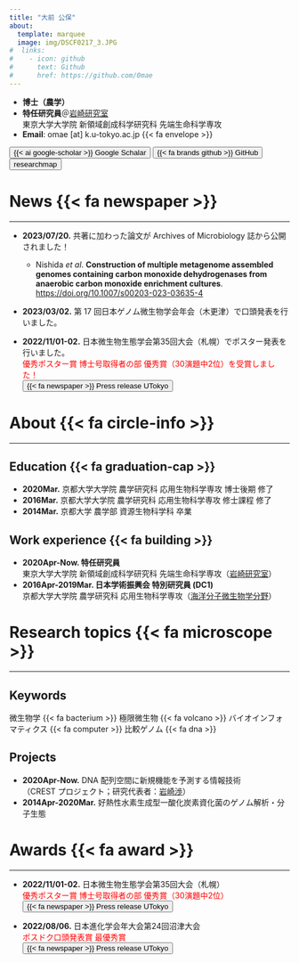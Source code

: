 ```yaml
---
title: "大前 公保"
about:
  template: marquee
  image: img/DSCF0217_3.JPG
#  links:
#    - icon: github
#      text: Github
#      href: https://github.com/0mae
---
```


- **博士（農学）**<i class="fa-solid fa-graduation-cap"></i>
- **特任研究員**＠[岩崎研究室](http://www.google.com/url?q=http%3A%2F%2Fiwasakilab.k.u-tokyo.ac.jp%2F&sa=D&sntz=1&usg=AOvVaw3Gy5Xy7aDArMHTtQk2ya61)<br>
  東京大学大学院 新領域創成科学研究科 先端生命科学専攻 <i class="fa-solid fa-building-columns"></i>
- **Email**: omae [at] k.u-tokyo.ac.jp {{< fa envelope >}}

<button type="button" class="btn btn-primary" onclick="location.href='https://scholar.google.co.jp/citations?user=QLsz6OMAAAAJ&hl=ja'">
{{< ai google-scholar >}} Google Schalar
</button>
<button type="button" class="btn btn-dark" onclick="location.href='https://github.com/0mae'">
{{< fa brands github >}} GitHub
</button>
</button>
<button type="button" class="btn btn-secondary" onclick="location.href='https://researchmap.jp/omaek'">
researchmap
</button>

# News {{< fa newspaper >}}

---

- **2023/07/20.** 共著に加わった論文が Archives of Microbiology 誌から公開されました！
  - Nishida *et al*. **Construction of multiple metagenome assembled genomes containing carbon monoxide dehydrogenases from anaerobic carbon monoxide enrichment cultures**. [https://doi.org/10.1007/s00203-023-03635-4](https://doi.org/10.1007/s00203-023-03635-4)

- **2023/03/02.** 第 17 回日本ゲノム微生物学会年会（木更津）で口頭発表を行いました。

- **2022/11/01-02.** 日本微生物生態学会第35回大会（札幌）でポスター発表を行いました。<br>
<span style="color:red">優秀ポスター賞 博士号取得者の部 優秀賞（30演題中2位）を受賞しました！</span><br>
<button type="button" class="btn btn-info" onclick="location.href='https://www.k.u-tokyo.ac.jp/information/category/award/9846.html'">
{{< fa newspaper >}} Press release UTokyo
</button>

# About {{< fa circle-info >}}

---

## Education {{< fa graduation-cap >}}

- **2020Mar.** 京都大学大学院 農学研究科 応用生物科学専攻 博士後期 修了
- **2016Mar.** 京都大学大学院 農学研究科 応用生物科学専攻 修士課程 修了
- **2014Mar.** 京都大学 農学部 資源生物科学科 卒業

## Work experience {{< fa building >}}

- **2020Apr-Now. 特任研究員**<br>東京大学大学院 新領域創成科学研究科 先端生命科学専攻（[岩崎研究室](http://www.google.com/url?q=http%3A%2F%2Fiwasakilab.k.u-tokyo.ac.jp%2F&sa=D&sntz=1&usg=AOvVaw3Gy5Xy7aDArMHTtQk2ya61)）
- **2016Apr-2019Mar. 日本学術振興会 特別研究員 (DC1)**<br>京都大学大学院 農学研究科 応用生物科学専攻（[海洋分子微生物学分野](http://www.google.com/url?q=http%3A%2F%2Fwww.microbiology.marine.kais.kyoto-u.ac.jp%2F&sa=D&sntz=1&usg=AOvVaw1hlrXyxdodQNS_s643cNXA)）

# Research topics {{< fa microscope >}}

---

## Keywords

微生物学 {{< fa bacterium >}} 極限微生物 {{< fa volcano >}} バイオインフォマティクス {{< fa computer >}} 比較ゲノム {{< fa dna >}}

## Projects

- **2020Apr-Now.** DNA 配列空間に新規機能を予測する情報技術<br>
  （CREST プロジェクト；研究代表者：[岩崎渉](http://www.google.com/url?q=http%3A%2F%2Fiwasakilab.k.u-tokyo.ac.jp%2Fiwasaki%2F&sa=D&sntz=1&usg=AOvVaw1GdzaXpliAWJHZwbcfojIi)）
- **2014Apr-2020Mar.** 好熱性水素生成型一酸化炭素資化菌のゲノム解析・分子生態

# Awards {{< fa award >}}

---

- **2022/11/01-02.** 日本微生物生態学会第35回大会（札幌）<br>
<span style="color:red">優秀ポスター賞 博士号取得者の部 優秀賞（30演題中2位）</span><br>
<button type="button" class="btn btn-info" onclick="location.href='https://www.k.u-tokyo.ac.jp/information/category/award/9846.html'">
{{< fa newspaper >}} Press release UTokyo
</button>

- **2022/08/06.** 日本進化学会年大会第24回沼津大会<br>
<span style="color:red">ポスドク口頭発表賞 最優秀賞</span><br>
<button type="button" class="btn btn-info btn-info" onclick="location.href='https://www.google.com/url?q=https%3A%2F%2Fwww.k.u-tokyo.ac.jp%2Finformation%2Fcategory%2Faward%2F9634.html&sa=D&sntz=1&usg=AOvVaw0TxxC6dNfBRTJYIMQkiBI3'">
{{< fa newspaper >}} Press release UTokyo
</button>
